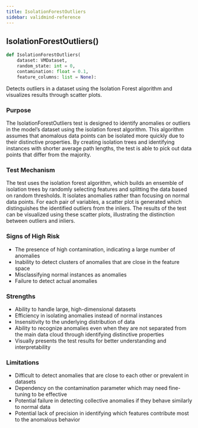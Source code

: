 ```yaml
---
title: IsolationForestOutliers
sidebar: validmind-reference
---
```


## IsolationForestOutliers[()]{.muted}

```python
def IsolationForestOutliers(
    dataset: VMDataset,
    random_state: int = 0,
    contamination: float = 0.1,
    feature_columns: list = None):
```

Detects outliers in a dataset using the Isolation Forest algorithm and visualizes results through scatter plots.

### Purpose

The IsolationForestOutliers test is designed to identify anomalies or outliers in the model's dataset using the isolation forest algorithm. This algorithm assumes that anomalous data points can be isolated more quickly due to their distinctive properties. By creating isolation trees and identifying instances with shorter average path lengths, the test is able to pick out data points that differ from the majority.

### Test Mechanism

The test uses the isolation forest algorithm, which builds an ensemble of isolation trees by randomly selecting features and splitting the data based on random thresholds. It isolates anomalies rather than focusing on normal data points. For each pair of variables, a scatter plot is generated which distinguishes the identified outliers from the inliers. The results of the test can be visualized using these scatter plots, illustrating the distinction between outliers and inliers.

### Signs of High Risk

- The presence of high contamination, indicating a large number of anomalies
- Inability to detect clusters of anomalies that are close in the feature space
- Misclassifying normal instances as anomalies
- Failure to detect actual anomalies

### Strengths

- Ability to handle large, high-dimensional datasets
- Efficiency in isolating anomalies instead of normal instances
- Insensitivity to the underlying distribution of data
- Ability to recognize anomalies even when they are not separated from the main data cloud through identifying distinctive properties
- Visually presents the test results for better understanding and interpretability

### Limitations

- Difficult to detect anomalies that are close to each other or prevalent in datasets
- Dependency on the contamination parameter which may need fine-tuning to be effective
- Potential failure in detecting collective anomalies if they behave similarly to normal data
- Potential lack of precision in identifying which features contribute most to the anomalous behavior
